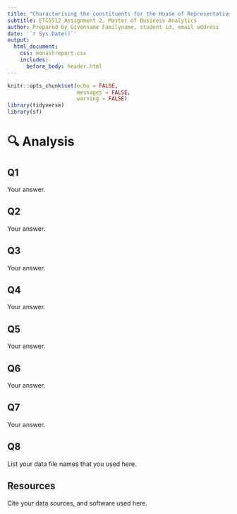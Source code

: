 ```yaml
---
title: "Characterising the constituents for the House of Representative members in Victoria"
subtitle: ETC5512 Assignment 2, Master of Business Analytics
author: Prepared by Givenname Familyname, student id, email address 
date: '`r Sys.Date()`'
output: 
  html_document:
    css: monashreport.css
    includes:
      before_body: header.html
---
```


```r
knitr::opts_chunk$set(echo = FALSE, 
                      messages = FALSE, 
                      warning = FALSE)
library(tidyverse)
library(sf)
```

# 🔍 Analysis

## Q1

Your answer.

## Q2

Your answer.

## Q3

Your answer.

## Q4

Your answer.

## Q5

Your answer.

## Q6

Your answer.

## Q7

Your answer.


## Q8

List your data file names that you used here. 



## Resources

Cite your data sources, and software used here. 


